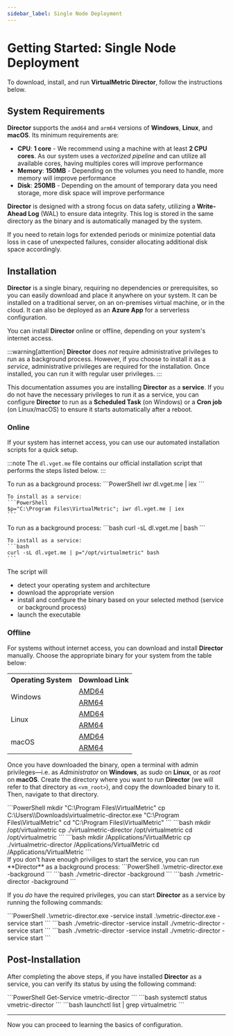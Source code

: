 ```yaml
---
sidebar_label: Single Node Deployment
---
```


# Getting Started: Single Node Deployment

To download, install, and run **VirtualMetric Director**, follow the instructions below.

## System Requirements

**Director** supports the `amd64` and `arm64` versions of **Windows**, **Linux**, and **macOS**. Its minimum requirements are:

- **CPU**: **1 core** - We recommend using a machine with at least **2 CPU cores**. As our system uses a _vectorized pipeline_ and can utilize all available cores, having multiples cores will improve performance
- **Memory**: **150MB** - Depending on the volumes you need to handle, more memory will improve performance
- **Disk**: **250MB** - Depending on the amount of temporary data you need storage, more disk space will improve performance

**Director** is designed with a strong focus on data safety, utilizing a **Write-Ahead Log**  (WAL) to ensure data integrity. This log is stored in the same directory as the binary and is automatically managed by the system.  

If you need to retain logs for extended periods or minimize potential data loss in case of unexpected failures, consider allocating additional disk space accordingly.

## Installation

**Director** is a single binary, requiring no dependencies or prerequisites, so you can easily download and place it anywhere on your system. It can be installed on a traditional server, on an on-premises virtual machine, or in the cloud. It can also be deployed as an **Azure App** for a serverless configuration.

You can install **Director** online or offline, depending on your system's internet access.

:::warning[attention]
**Director**  does _not_ require administrative privileges to run as a background process. However, if you choose to install it as a _service_, administrative privileges are required for the installation. Once installed, you can run it with regular user privileges.
:::

This documentation assumes you are installing **Director** as a **service**. If you do not have the necessary privileges to run it as a service, you can configure **Director** to run as a **Scheduled Task** (on Windows) or a **Cron job** (on Linux/macOS) to ensure it starts automatically after a reboot.

### Online

If your system has internet access, you can use our automated installation scripts for a quick setup.

:::note
The `dl.vget.me` file contains our official installation script that performs the steps listed below.
:::

<Tabs groupId="cli-options">
  <TabItem value="powershell" label="PowerShell" default>  
    To run as a background process:
    ```PowerShell
    iwr dl.vget.me | iex
    ```

    To install as a service:
    ```PowerShell
    $p="C:\Program Files\VirtualMetric"; iwr dl.vget.me | iex
    ```
  </TabItem>
  <TabItem value="bash" label="Bash">  
    To run as a background process:
    ```bash
    curl -sL dl.vget.me | bash
    ```

    To install as a service:
    ```bash
    curl -sL dl.vget.me | p="/opt/virtualmetric" bash
    ```
  </TabItem>
</Tabs>

The script will

- detect your operating system and architecture
- download the appropriate version
- install and configure the binary based on your selected method (service or background process)
- launch the executable

### Offline

For systems without internet access, you can download and install **Director** manually. Choose the appropriate binary for your system from the table below:

<table style={{textAlign: "center"}}>
  <tr><th>Operating System</th><th>Download Link</th></tr>
  <tr>
    <td rowspan="2">Windows</td>
    <td><a href="https://dl.vget.me/director/windows/amd64/vmetric-director.exe">AMD64</a></td>
  </tr>
  <tr><td><a href="https://dl.vget.me/director/windows/arm64/vmetric-director.exe">ARM64</a></td></tr>
  <tr>
    <td rowspan="2">Linux</td>
    <td><a href="https://dl.vget.me/director/linux/amd64/vmetric-director">AMD64</a></td>
  </tr>
  <tr><td><a href="https://dl.vget.me/director/linux/arm64/vmetric-director">ARM64</a></td></tr>
  <tr>
    <td rowspan="2">macOS</td>
    <td><a href="https://dl.vget.me/director/darwin/amd64/vmetric-director">AMD64</a></td>
  </tr>
  <tr><td><a href="https://dl.vget.me/director/darwin/arm64/vmetric-director">ARM64</a></td></tr>
</table>

Once you have downloaded the binary, open a terminal with admin privileges&mdash;i.e. as _Administrator_ on **Windows**, as _sudo_ on **Linux**, or as _root_ on **macOS**. Create the directory where you want to run **Director** (we will refer to that directory as `<vm_root>`), and copy the downloaded binary to it. Then, navigate to that directory.

<Tabs>
  <TabItem value="windows" label="Windows" default>
  ```PowerShell
  mkdir "C:\Program Files\VirtualMetric"
  cp C:\Users\<admin-user>\Downloads\virtualmetric-director.exe "C:\Program Files\VirtualMetric"
  cd "C:\Program Files\VirtualMetric"
  ```
  </TabItem>
  <TabItem value="linux" label="Linux">
  ```bash
  mkdir /opt/virtualmetric
  cp ./virtualmetric-director /opt/virtualmetric
  cd /opt/virtualmetric
  ```
  </TabItem>
  <TabItem value="macos" label="macOS">
  ```bash
  mkdir /Applications/VirtualMetric
  cp ./virtualmetric-director /Applications/VirtualMetric
  cd /Applications/VirtualMetric
  ```
  </TabItem>
</Tabs>

<br />
If you don't have enough priviliges to start the service, you can run **Director** as a background process:

<Tabs>
  <TabItem value="windows" label="Windows">
    ```PowerShell
    .\vmetric-director.exe -background
    ```
  </TabItem>
  <TabItem value="linux" label="Linux">
    ```bash
    ./vmetric-director -background
    ```
  </TabItem>
  <TabItem value="macos" label="macOS">
    ```bash
    ./vmetric-director -background
    ```
  </TabItem>
</Tabs>

If you _do_ have the required privileges, you can start **Director** as a service by running the following commands:

<Tabs>
  <TabItem value="windows" label="Windows">
    ```PowerShell
    .\vmetric-director.exe -service install
    .\vmetric-director.exe -service start
    ```
  </TabItem>
  <TabItem value="linux" label="Linux">
    ```bash
    ./vmetric-director -service install
    ./vmetric-director -service start
    ```
  </TabItem>
  <TabItem value="macos" label="macOS">
    ```bash
    ./vmetric-director -service install
    ./vmetric-director -service start
    ```
  </TabItem>
</Tabs>

## Post-Installation

After completing the above steps, if you have installed **Director** as a service, you can verify its status by using the following command:

<Tabs>
  <TabItem value="windows" label="Windows">
    ```PowerShell
    Get-Service vmetric-director
    ```
  </TabItem>
  <TabItem value="linux" label="Linux">
    ```bash
    systemctl status vmetric-director
    ```
  </TabItem>
  <TabItem value="macos" label="macOS">
    ```bash
    launchctl list | grep virtualmetric
    ```
  </TabItem>
</Tabs>

---

Now you can proceed to learning the basics of configuration.
